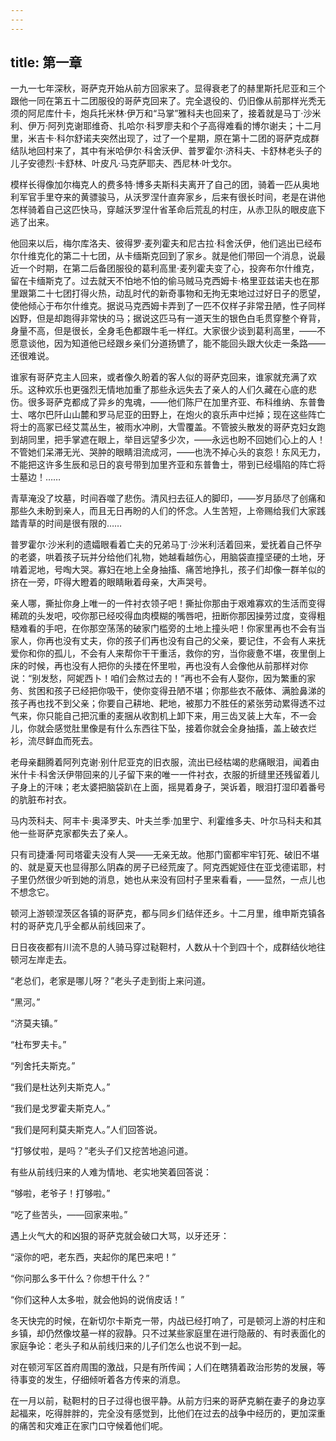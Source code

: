 ```yaml
---
---
---
```

title: 第一章
---




一九一七年深秋，哥萨克开始从前方回家来了。显得衰老了的赫里斯托尼亚和三个跟他一同在第五十二团服役的哥萨克回来了。完全退役的、仍旧像从前那样光秃无须的阿尼库什卡，炮兵托米林·伊万和“马掌”雅科夫也回来了，接着就是马丁·沙米利、伊万·阿列克谢耶维奇、扎哈尔·科罗廖夫和个子高得难看的博尔谢夫；十二月里，米吉卡·科尔舒诺夫突然出现了，过了一个星期，原在第十二团的哥萨克成群结队地回村来了，其中有米哈伊尔·科舍沃伊、普罗霍尔·济科夫、卡舒林老头子的儿子安德烈·卡舒林、叶皮凡·马克萨耶夫、西尼林·叶戈尔。

模样长得像加尔梅克人的费多特·博多夫斯科夫离开了自己的团，骑着一匹从奥地利军官手里夺来的黄骠骏马，从沃罗涅什直奔家乡，后来有很长时间，老是在讲他怎样骑着自己这匹快马，穿越沃罗涅什省革命后荒乱的村庄，从赤卫队的眼皮底下逃了出来。

他回来以后，梅尔库洛夫、彼得罗·麦列霍夫和尼古拉·科舍沃伊，他们逃出已经布尔什维克化的第二十七团，从卡缅斯克回到了家乡。就是他们带回一个消息，说最近一个时期，在第二后备团服役的葛利高里·麦列霍夫变了心，投奔布尔什维克，留在卡缅斯克了。过去就天不怕地不怕的偷马贼马克西姆卡·格里亚兹诺夫也在那里跟第二十七团打得火热，动乱时代的新奇事物和无拘无束地过过好日子的愿望，使他倾心于布尔什维克。据说马克西姆卡弄到了一匹不仅样子非常丑陋，性子同样凶野，但是却跑得非常快的马；据说这匹马有一道天生的银色白毛贯穿整个脊背，身量不高，但是很长，全身毛色都跟牛毛一样红。大家很少谈到葛利高里，——不愿意谈他，因为知道他已经跟乡亲们分道扬镳了，能不能回头跟大伙走一条路——还很难说。

谁家有哥萨克主人回来，或者像久盼着的客人似的哥萨克回来，谁家就充满了欢乐。这种欢乐也更强烈无情地加重了那些永远失去了亲人的人们久藏在心底的悲伤。很多哥萨克都成了异乡的鬼魂，——他们陈尸在加里齐亚、布科维纳、东普鲁士、喀尔巴阡山山麓和罗马尼亚的田野上，在炮火的哀乐声中烂掉；现在这些阵亡将士的高冢已经艾蒿丛生，被雨水冲刷，大雪覆盖。不管披头散发的哥萨克妇女跑到胡同里，把手掌遮在眼上，举目远望多少次，——永远也盼不回她们心上的人！不管她们呆滞无光、哭肿的眼睛泪流成河，——也洗不掉心头的哀怨！东风无力，不能把这许多生辰和忌日的哀号带到加里齐亚和东普鲁士，带到已经塌陷的阵亡将士墓边！……

青草淹没了坟墓，时间吞噬了悲伤。清风扫去征人的脚印，——岁月舔尽了创痛和那些久未盼到亲人，而且无日再盼的人们的怀念。人生苦短，上帝赐给我们大家践踏青草的时间是很有限的……

普罗霍尔·沙米利的遗孀眼看着亡夫的兄弟马丁·沙米利活着回来，爱抚着自己怀孕的老婆，哄着孩子玩并分给他们礼物，她越看越伤心，用脑袋直撞坚硬的土地，牙啃着泥地，号啕大哭。寡妇在地上全身抽搐、痛苦地挣扎，孩子们却像一群羊似的挤在一旁，吓得大瞪着的眼睛瞅着母亲，大声哭号。

亲人哪，撕扯你身上唯一的一件衬衣领子吧！撕扯你那由于艰难寡欢的生活而变得稀疏的头发吧，咬你那已经咬得血肉模糊的嘴唇吧，扭断你那因操劳过度，变得粗糙难看的手吧，在你那空荡荡的破家门槛旁的土地上撞头吧！你家里再也不会有当家人，你再也没有丈夫，你的孩子们再也没有自己的父亲，要记住，不会有人来抚爱你和你的孤儿，不会有人来帮你干干重活，救你的穷，当你疲惫不堪，夜里倒上床的时候，再也没有人把你的头搂在怀里啦，再也没有人会像他从前那样对你说：“别发愁，阿妮西卜！咱们会熬过去的！”再也不会有人娶你，因为繁重的家务、贫困和孩子已经把你吸干，使你变得丑陋不堪；你那些衣不蔽体、满脸鼻涕的孩子再也找不到父亲；你要自己耕地、耙地，被那力不胜任的紧张劳动累得透不过气来，你只能自己把沉重的麦捆从收割机上卸下来，用三齿叉装上大车，不一会儿，你就会感觉肚里像是有什么东西往下坠，接着你就会全身抽搐，盖上破衣烂衫，流尽鲜血而死去。

老母亲翻腾着阿列克谢·别什尼亚克的旧衣服，流出已经枯竭的悲痛眼泪，闻着由米什卡·科舍沃伊带回来的儿子留下来的唯一一件衬衣，衣服的折缝里还残留着儿子身上的汗味；老太婆把脑袋趴在上面，摇晃着身子，哭诉着，眼泪打湿印着番号的肮脏布衬衣。

马内茨科夫、阿丰卡·奥泽罗夫、叶夫兰季·加里宁、利霍维多夫、叶尔马科夫和其他一些哥萨克家都失去了亲人。

只有司捷潘·阿司塔霍夫没有人哭——无亲无故。他那门窗都牢牢钉死、破旧不堪的、就是夏天也显得那么阴森的房子已经荒废了。阿克西妮娅住在亚戈德诺耶，村子里仍然很少听到她的消息，她也从来没有回村子里来看看，——显然，一点儿也不想念它。

顿河上游顿涅茨区各镇的哥萨克，都与同乡们结伴还乡。十二月里，维申斯克镇各村的哥萨克几乎全都从前线回来了。

日日夜夜都有川流不息的人骑马穿过鞑靼村，人数从十个到四十个，成群结伙地往顿河左岸走去。

“老总们，老家是哪儿呀？”老头子走到街上来问道。

“黑河。”

“济莫夫镇。”

“杜布罗夫卡。”

“列舍托夫斯克。”

“我们是杜达列夫斯克人。”

“我们是戈罗霍夫斯克人。”

“我们是阿利莫夫斯克人。”人们回答说。

“打够仗啦，是吗？”老头子们又挖苦地追问道。

有些从前线归来的人难为情地、老实地笑着回答说：

“够啦，老爷子！打够啦。”

“吃了些苦头，——回家来啦。”

遇上火气大的和凶狠的哥萨克就会破口大骂，以牙还牙：

“滚你的吧，老东西，夹起你的尾巴来吧！”

“你问那么多干什么？你想干什么？”

“你们这种人太多啦，就会他妈的说俏皮话！”

冬天快完的时候，在新切尔卡斯克一带，内战已经打响了，可是顿河上游的村庄和乡镇，却仍然像坟墓一样的寂静。只不过某些家庭里在进行隐蔽的、有时表面化的家庭争论：老头子和从前线归来的儿子们怎么也说不到一起。

对在顿河军区首府周围的激战，只是有所传闻；人们在瞎猜着政治形势的发展，等待事变的发生，仔细倾听着各方传来的消息。

在一月以前，鞑靼村的日子过得也很平静。从前方归来的哥萨克躺在妻子的身边享起福来，吃得胖胖的，完全没有感觉到，比他们在过去的战争中经历的，更加深重的痛苦和灾难正在家门口守候着他们呢。